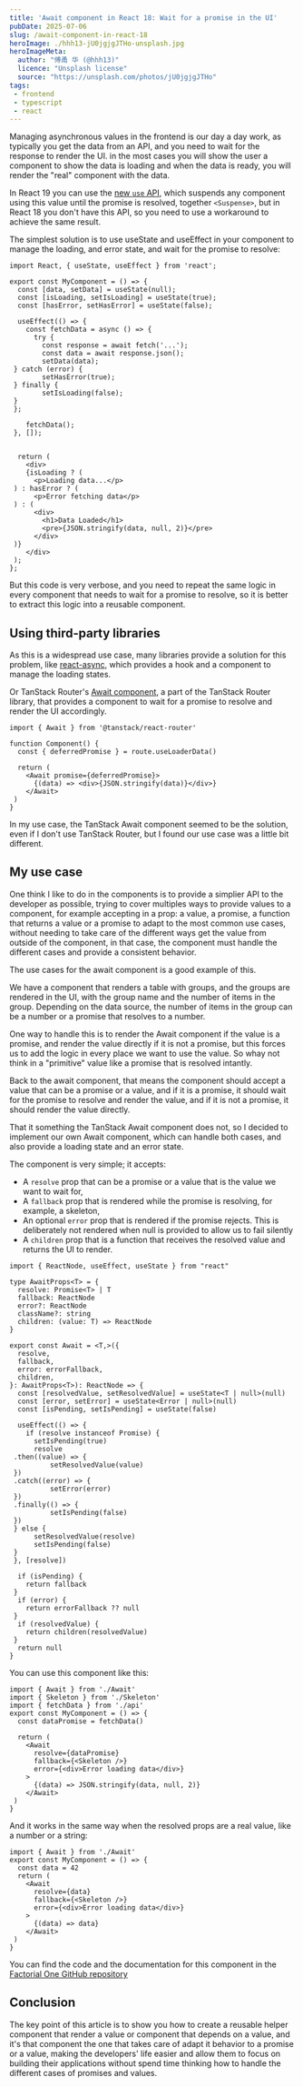 ```yaml
---
title: 'Await component in React 18: Wait for a promise in the UI'
pubDate: 2025-07-06
slug: /await-component-in-react-18
heroImage: ./hhh13-jU0jgjgJTHo-unsplash.jpg
heroImageMeta:
  author: "傅甬 华 (@hhh13)"
  licence: "Unsplash license"
  source: "https://unsplash.com/photos/jU0jgjgJTHo"
tags:
 - frontend
 - typescript
 - react
---
```


Managing asynchronous values in the frontend is our day a day work, as typically you get the data from an API, and you need to wait for the response to render the UI. in the most cases you will show the user a component to show the data is loading and when the data is ready, you will render the "real" component with the data.

In React 19 you can use the [new `use` API](https://react.dev/reference/react/use), which suspends any component using this value until the promise is resolved, together `<Suspense>`, but in React 18 you don't have this API, so you need to use a workaround to achieve the same result.

The simplest solution is to use useState and useEffect in your component to manage the loading, and error state, and wait for the promise to resolve:

```tsx
import React, { useState, useEffect } from 'react';

export const MyComponent = () => {
  const [data, setData] = useState(null);
  const [isLoading, setIsLoading] = useState(true);
  const [hasError, setHasError] = useState(false);

  useEffect(() => {
    const fetchData = async () => {
      try {
        const response = await fetch('...');
        const data = await response.json();
        setData(data);
 } catch (error) {
        setHasError(true);
 } finally {
        setIsLoading(false);
 }
 };

    fetchData();
 }, []);


  return (
    <div>
    {isLoading ? (
      <p>Loading data...</p>
 ) : hasError ? (
      <p>Error fetching data</p>
 ) : (
      <div>
        <h1>Data Loaded</h1>
        <pre>{JSON.stringify(data, null, 2)}</pre>
      </div>
 )}
    </div>      
 );
};
```


But this code is very verbose, and you need to repeat the same logic in every component that needs to wait for a promise to resolve, so it is better to extract this logic into a reusable component.

## Using third-party libraries
As this is a widespread use case, many libraries provide a solution for this problem, like [react-async](https://github.com/async-library/react-async), which provides a hook and a component to manage the loading states.

Or TanStack Router's [Await component](https://tanstack.com/router/v1/docs/framework/react/api/router/awaitComponent), a part of the TanStack Router library, that provides a component to wait for a promise to resolve and render the UI accordingly.

```tsx
import { Await } from '@tanstack/react-router'

function Component() {
  const { deferredPromise } = route.useLoaderData()

  return (
    <Await promise={deferredPromise}>
      {(data) => <div>{JSON.stringify(data)}</div>}
    </Await>
 )
}
```

In my use case, the TanStack Await component seemed to be the solution, even if I don't use TanStack Router, but I found our use case was a little bit different.

## My use case

One think I like to do in the components is to provide a simplier API to the developer as possible, trying to cover multiples ways to provide values to a component, for example accepting in a prop: a value, a promise, a function that returns a value or a promise to adapt to the most common use cases, without needing to take care of the different ways get the value from outside of the component, in that case, the component must handle the different cases and provide a consistent behavior.

The use cases for the await component is a good example of this.

We have a component that renders a table with groups, and the groups are rendered in the UI, with the group name and the number of items in the group. Depending on the data source, the number of items in the group can be a number or a promise that resolves to a number. 

One way to handle this is to render the Await component if the value is a promise, and render the value directly if it is not a promise, but this forces us to add the logic in every place we want to use the value. So whay not think in a "primitive" value like a promise that is resolved intantly.

Back to the await component, that means the component should accept a value that can be a promise or a value, and if it is a promise, it should wait for the promise to resolve and render the value, and if it is not a promise, it should render the value directly.

That it something the TanStack Await component does not, so I decided to implement our own Await component, which can handle both cases, and also provide a loading state and an error state.

The component is very simple; it accepts:
- A `resolve` prop that can be a promise or a value that is the value we want to wait for, 
- A `fallback` prop that is rendered while the promise is resolving, for example, a skeleton, 
- An optional `error` prop that is rendered if the promise rejects. This is deliberately not rendered when null is provided to allow us to fail silently
- A `children` prop that is a function that receives the resolved value and returns the UI to render.


```tsx
import { ReactNode, useEffect, useState } from "react"

type AwaitProps<T> = {
  resolve: Promise<T> | T
  fallback: ReactNode
  error?: ReactNode
  className?: string
  children: (value: T) => ReactNode
}

export const Await = <T,>({
  resolve,
  fallback,
  error: errorFallback,
  children,
}: AwaitProps<T>): ReactNode => {
  const [resolvedValue, setResolvedValue] = useState<T | null>(null)
  const [error, setError] = useState<Error | null>(null)
  const [isPending, setIsPending] = useState(false)

  useEffect(() => {
    if (resolve instanceof Promise) {
      setIsPending(true)
      resolve
 .then((value) => {
          setResolvedValue(value)
 })
 .catch((error) => {
          setError(error)
 })
 .finally(() => {
          setIsPending(false)
 })
 } else {
      setResolvedValue(resolve)
      setIsPending(false)
 }
 }, [resolve])

  if (isPending) {
    return fallback
 }
  if (error) {
    return errorFallback ?? null
 }
  if (resolvedValue) {
    return children(resolvedValue)
 }
  return null
}
```

You can use this component like this:

```tsx
import { Await } from './Await'
import { Skeleton } from './Skeleton'
import { fetchData } from './api'
export const MyComponent = () => {
  const dataPromise = fetchData()

  return (
    <Await
      resolve={dataPromise}
      fallback={<Skeleton />}
      error={<div>Error loading data</div>}
    >
      {(data) => JSON.stringify(data, null, 2)}
    </Await>
 )
}
```
And it works in the same way when the resolved props are a real value, like a number or a string:

```tsx
import { Await } from './Await'
export const MyComponent = () => {
  const data = 42
  return (
    <Await
      resolve={data}
      fallback={<Skeleton />}
      error={<div>Error loading data</div>}
    >
      {(data) => data}
    </Await>
 )
}
```

You can find the code and the documentation for this component in the [Factorial One GitHub repository](https://github.com/factorialco/factorial-one/tree/main/packages/react/src/components/Utilities/Await)


## Conclusion

The key point of this article is to show you how to create a reusable helper component that render a value or component that depends on a value, and it's that component the one that takes care of adapt it behavior to a promise or a value, making the developers' life easier and allow them to focus on building their applications without spend time thinking how to handle the different cases of promises and values.